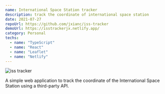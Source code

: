 ```yaml
---
name: International Space Station tracker
description: track the coordinate of international space station
date: 2021-07-27
repoUrl: https://github.com/jxianc/iss-tracker
demoUrl: https://isstrackerjx.netlify.app/
category: Personal
techs:
  - name: "TypeScript"
  - name: "React"
  - name: "Leaflet"
  - name: "Netlify"
---
```


<Image
  alt="iss tracker"
  src="/images/iss-tracker.png"
  width={1080}
  height={676.2}
/>

A simple web application to track the coordinate of the International Space Station using a third-party API.
